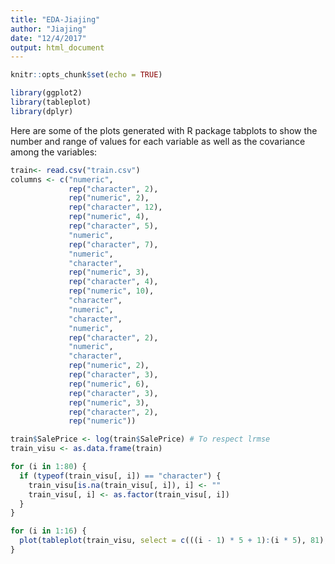 ```yaml
---
title: "EDA-Jiajing"
author: "Jiajing"
date: "12/4/2017"
output: html_document
---
```


```r
knitr::opts_chunk$set(echo = TRUE)
```

```r
library(ggplot2)
library(tableplot) 
library(dplyr)
```

Here are some of the plots generated with R package tabplots to show the number and range of values for each variable as well as the covariance among the variables:

```r
train<- read.csv("train.csv")
columns <- c("numeric",
             rep("character", 2),
             rep("numeric", 2),
             rep("character", 12),
             rep("numeric", 4),
             rep("character", 5),
             "numeric",
             rep("character", 7),
             "numeric",
             "character",
             rep("numeric", 3),
             rep("character", 4),
             rep("numeric", 10),
             "character",
             "numeric",
             "character",
             "numeric",
             rep("character", 2),
             "numeric",
             "character",
             rep("numeric", 2),
             rep("character", 3),
             rep("numeric", 6),
             rep("character", 3),
             rep("numeric", 3),
             rep("character", 2),
             rep("numeric"))

train$SalePrice <- log(train$SalePrice) # To respect lrmse
train_visu <- as.data.frame(train)

for (i in 1:80) {
  if (typeof(train_visu[, i]) == "character") {
    train_visu[is.na(train_visu[, i]), i] <- ""
    train_visu[, i] <- as.factor(train_visu[, i])
  }
}

for (i in 1:16) {
  plot(tableplot(train_visu, select = c(((i - 1) * 5 + 1):(i * 5), 81), sortCol = 6, nBins = 73, plot = FALSE), fontsize = 12, title = paste("log(SalePrice) vs ", paste(colnames(train_visu)[((i - 1) * 5 + 1):(i * 5)], collapse = "+"), sep = ""), showTitle = TRUE, fontsize.title = 12)
}
```

